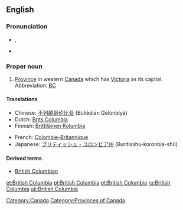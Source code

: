 ==English==

===Pronunciation===
* {{a|UK}} {{IPA|/ˈbɹɪt.ɪʃ ˌkə.lʌm.bi.ə/}}, {{SAMPA|/"brIt.IS %k@.lVm.bi.@/}}
* {{audio|en-ca-BritishColumbia.ogg|(CA)}}

===Proper noun===
{{en-proper noun|sg=[[British]] [[Columbia]]}}

# [[province|Province]] in western [[Canada]] which has [[Victoria]] as its capital.  Abbreviation: [[BC]]<!-- or is B.C. more correct? -->

====Translations====
{{trans-top|Province in western Canada}}
* Chinese: [[不列颠哥伦比亚]] (Bùlièdiān Gēlúnbǐyà)
* Dutch: [[Brits Columbia]]
* Finnish: [[Brittiläinen Kolumbia]]
{{trans-mid}}
* French: [[Colombie-Britannique]]
* Japanese: [[ブリティッシュ・コロンビア州]] (Buritisshu-koronbia-shū)
{{trans-bottom}}

====Derived terms====
* [[British Columbian]]

[[Category:Canada]]
[[Category:Provinces of Canada]]

[[et:British Columbia]]
[[pl:British Columbia]]
[[pt:British Columbia]]
[[ru:British Columbia]]
[[uk:British Columbia]]